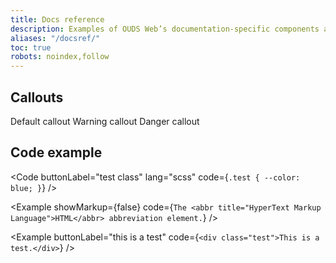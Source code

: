 ```yaml
---
title: Docs reference
description: Examples of OUDS Web’s documentation-specific components and styles.
aliases: "/docsref/"
toc: true
robots: noindex,follow
---
```


## Callouts

<Callout>
  Default callout
</Callout>

<Callout type="warning">
  Warning callout
</Callout>

<Callout type="danger">
  Danger callout
</Callout>

## Code example

<Code buttonLabel="test class" lang="scss" code={`.test {
    --color: blue;
  }`} />

<Example showMarkup={false} code={`The <abbr title="HyperText Markup Language">HTML</abbr> abbreviation element.`} />

<Example buttonLabel="this is a test" code={`<div class="test">This is a test.</div>`} />

<ScssDocs name="variable-gradient" file="scss/_variables.scss" />

<JsDocs name="live-toast" file="site/src/assets/partials/snippets.js" />
